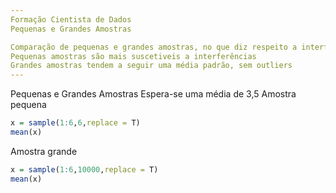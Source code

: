 ---
Formação Cientista de Dados 
Pequenas e Grandes Amostras

Comparação de pequenas e grandes amostras, no que diz respeito a interferência pelo acaso
Pequenas amostras são mais suscetiveis a interferências
Grandes amostras tendem a seguir uma média padrão, sem outliers
---
Pequenas e Grandes Amostras
Espera-se uma média de 3,5
Amostra pequena
```{r}
x = sample(1:6,6,replace = T)
mean(x)
```
Amostra grande
```{r}
x = sample(1:6,10000,replace = T)
mean(x)

```

